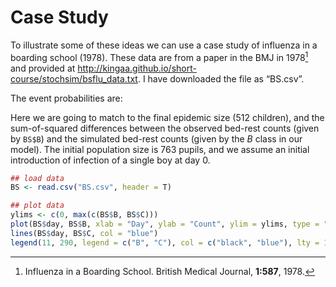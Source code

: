 # Case Study

To illustrate some of these ideas we can use a case study of influenza in a boarding school (1978). These data are from a paper in the BMJ in 1978[^1] and provided at [http://kingaa.github.io/short-course/stochsim/bsflu_data.txt](http://kingaa.github.io/short-course/stochsim/bsflu_data.txt). I have downloaded the file as "BS.csv".

[^1]: Influenza in a Boarding School. British Medical Journal, **1:587**, 1978.

The event probabilities are:

\begin{align*}
    P\left[\mbox{infection ($I$) event in}~[t, t + \delta t)\right] &= \beta S I / N + o(\delta t)\\
    P\left[\mbox{bed-rest ($B$) event in}~[t, t + \delta t)\right] &= \mu_I I + o(\delta t)\\
    P\left[\mbox{convalescence ($C$) event in}~[t, t + \delta t)\right] &= \mu_B B + o(\delta t)
\end{align*}

Here we are going to match to the final epidemic size (512 children), and the sum-of-squared differences between the observed bed-rest counts (given by `BS$B`) and the simulated bed-rest counts (given by the $B$ class in our model). The initial population size is 763 pupils, and we assume an initial introduction of infection of a single boy at day 0.

```r
## load data
BS <- read.csv("BS.csv", header = T)

## plot data
ylims <- c(0, max(c(BS$B, BS$C)))
plot(BS$day, BS$B, xlab = "Day", ylab = "Count", ylim = ylims, type = "l")
lines(BS$day, BS$C, col = "blue")
legend(11, 290, legend = c("B", "C"), col = c("black", "blue"), lty = 1)
```
